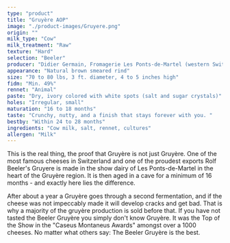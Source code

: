 ```yaml
---
type: "product"
title: "Gruyère AOP"
image: "./product-images/Gruyere.png"
origin: ""
milk_type: "Cow"
milk_treatment: "Raw"
texture: "Hard"
selection: "Beeler"
producer: "Didier Germain, Fromagerie Les Ponts-de-Martel (western Switzerland)"
appearance: "Natural brown smeared rind"
size: "70 to 80 lbs, 3 ft. diameter, 4 to 5 inches high"
fidm: "Min. 49%"
rennet: "Animal"
paste: "Dry, ivory colored with white spots (salt and sugar crystals)"
holes: "Irregular, small"
maturation: "16 to 18 months"
taste: "Crunchy, nutty, and a finish that stays forever with you. "
bestby: "Within 24 to 28 months"
ingredients: "Cow milk, salt, rennet, cultures"
allergen: "Milk"
---
```


This is the real thing, the proof that Gruyère is not just Gruyère. One of the most famous cheeses in Switzerland and one of the proudest exports Rolf Beeler's Gruyere is made in the show dairy of Les Ponts-de-Martel in the heart of the Gruyère region. It is then aged in a cave for a minimum of 16 months - and exactly here lies the difference.

After about a year a Gruyère goes through a second fermentation, and if the cheese was not impeccably made it will develop cracks and get bad. That is why a majority of the gruyère production is sold before that. If you have not tasted the Beeler Gruyère you simply don't know Gruyère. It was the Top of the Show in the "Caseus Montaneus Awards" amongst over a 1000 cheeses. No matter what others say: The Beeler Gruyère is the best.